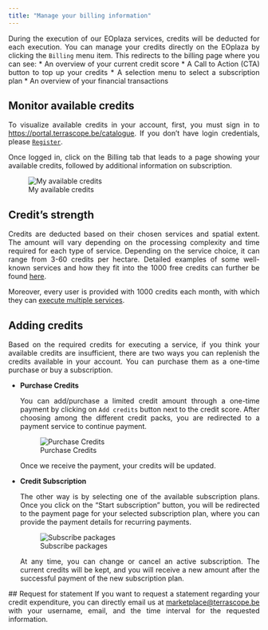 ```yaml
---
title: "Manage your billing information"
---
```


<div style="text-align: justify">

<!-- <div style="width: 100%; text-align: center">
<img src="Developers/EOplaza/fig/billing.png" alt="Sign In"
width="800" height="400" />
</div> -->

During the execution of our EOplaza services, credits will be deducted for each execution. 
You can manage your credits directly on the EOplaza by clicking the ```Billing``` menu item. This redirects to the billing page where you can see:
* An overview of your current credit score
* A Call to Action (CTA) button to top up your credits 
* A selection menu to select a subscription plan 
* An overview of your financial transactions

## Monitor available credits
To visualize available credits in your account, first, you must sign in to [https://portal.terrascope.be/catalogue](). 
If you don't have login credentials, please [```Register```](https://docs.terrascope.be/#/Developers/EOplaza/CreateAccount).
    
Once logged in, click on the Billing tab that leads to a page showing your available credits, followed by additional information on subscription. 

![My available credits](fig/credit_ava.gif)

## Credit's strength
Credits are deducted based on their chosen services and spatial extent. 
The amount will vary depending on the processing complexity and time required for each type of service.
Depending on the service choice, it can range from 3-60 credits per hectare. 
Detailed examples of some well-known services and how they fit into the 1000 free credits can further be found [here](Strength.qmd).

Moreover, every user is provided with 1000 credits each month, with which they can [execute multiple services](). 

 
## Adding credits
Based on the required credits for executing a service, if you think your available credits are insufficient, there are two ways you can replenish the credits available in your account. 
You can purchase them as a one-time purchase or buy a subscription. 


* **Purchase Credits**

  You can add/purchase a limited credit amount through a one-time payment by clicking on ```Add credits``` button next to the credit score. After choosing among the different credit packs, you are redirected to a payment service to continue payment.

    ![Purchase Credits](fig/purchase.PNG)

    Once we receive the payment, your credits will be updated. 

* **Credit Subscription**

    The other way is by selecting one of the available subscription plans. Once you click on the "Start subscription" button, you will be redirected to the payment page for your selected subscription plan, where you can provide the payment details for recurring payments. 
    
    ![Subscribe packages](fig/subs.PNG)

    At any time, you can change or cancel an active subscription. The current credits will be kept, and you will receive a new amount after the successful payment of the new subscription plan.

 ## Request for statement
If you want to request a statement regarding your credit expenditure, you can directly email us at [marketplace@terrascope.be](mailto:marketplace@terrascope.be) with your username, email, and the time interval for the requested information.